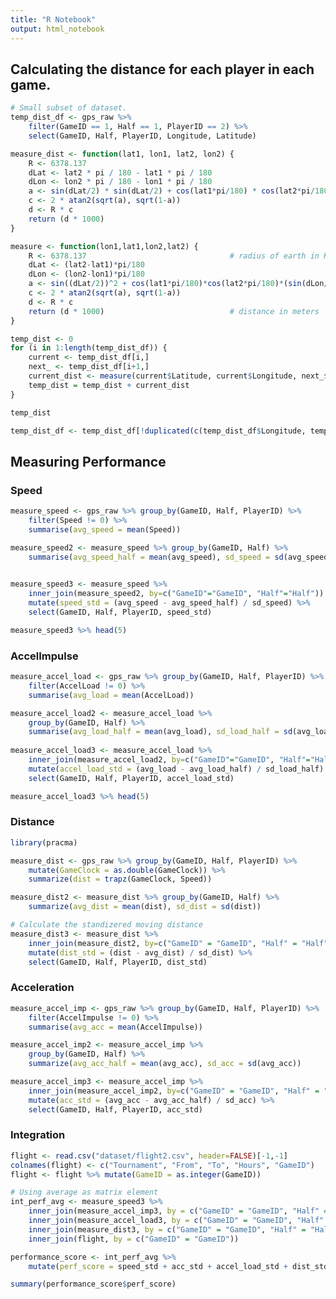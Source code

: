 ```yaml
---
title: "R Notebook"
output: html_notebook
---
```


## Calculating the distance for each player in each game. 

```r
# Small subset of dataset. 
temp_dist_df <- gps_raw %>% 
    filter(GameID == 1, Half == 1, PlayerID == 2) %>% 
    select(GameID, Half, PlayerID, Longitude, Latitude)

measure_dist <- function(lat1, lon1, lat2, lon2) {
    R <- 6378.137
    dLat <- lat2 * pi / 180 - lat1 * pi / 180
    dLon <- lon2 * pi / 180 - lon1 * pi / 180
    a <- sin(dLat/2) * sin(dLat/2) + cos(lat1*pi/180) * cos(lat2*pi/180) * sin(dLon/2) * sin(dLon/2)
    c <- 2 * atan2(sqrt(a), sqrt(1-a))
    d <- R * c
    return (d * 1000)
}

measure <- function(lon1,lat1,lon2,lat2) {
    R <- 6378.137                                # radius of earth in Km
    dLat <- (lat2-lat1)*pi/180
    dLon <- (lon2-lon1)*pi/180
    a <- sin((dLat/2))^2 + cos(lat1*pi/180)*cos(lat2*pi/180)*(sin(dLon/2))^2
    c <- 2 * atan2(sqrt(a), sqrt(1-a))
    d <- R * c
    return (d * 1000)                            # distance in meters
}

temp_dist <- 0
for (i in 1:length(temp_dist_df)) {
    current <- temp_dist_df[i,]
    next_ <- temp_dist_df[i+1,]
    current_dist <- measure(current$Latitude, current$Longitude, next_$Latitude, next_$Longitude)
    temp_dist = temp_dist + current_dist
}

temp_dist
```

```r
temp_dist_df <- temp_dist_df[!duplicated(c(temp_dist_df$Longitude, temp_dist_df$Latitude)),]

```


## Measuring Performance

### Speed

```r
measure_speed <- gps_raw %>% group_by(GameID, Half, PlayerID) %>%
    filter(Speed != 0) %>%
    summarise(avg_speed = mean(Speed))

measure_speed2 <- measure_speed %>% group_by(GameID, Half) %>% 
    summarise(avg_speed_half = mean(avg_speed), sd_speed = sd(avg_speed))
    

measure_speed3 <- measure_speed %>%
    inner_join(measure_speed2, by=c("GameID"="GameID", "Half"="Half")) %>%
    mutate(speed_std = (avg_speed - avg_speed_half) / sd_speed) %>%
    select(GameID, Half, PlayerID, speed_std)

measure_speed3 %>% head(5)
```

### AccelImpulse

```r
measure_accel_load <- gps_raw %>% group_by(GameID, Half, PlayerID) %>%
    filter(AccelLoad != 0) %>%
    summarise(avg_load = mean(AccelLoad))

measure_accel_load2 <- measure_accel_load %>% 
    group_by(GameID, Half) %>% 
    summarise(avg_load_half = mean(avg_load), sd_load_half = sd(avg_load))
    
measure_accel_load3 <- measure_accel_load %>% 
    inner_join(measure_accel_load2, by=c("GameID"="GameID", "Half"="Half")) %>%
    mutate(accel_load_std = (avg_load - avg_load_half) / sd_load_half) %>%
    select(GameID, Half, PlayerID, accel_load_std)

measure_accel_load3 %>% head(5)
```


### Distance

```r
library(pracma)

measure_dist <- gps_raw %>% group_by(GameID, Half, PlayerID) %>% 
    mutate(GameClock = as.double(GameClock)) %>%
    summarize(dist = trapz(GameClock, Speed))

measure_dist2 <- measure_dist %>% group_by(GameID, Half) %>%
    summarize(avg_dist = mean(dist), sd_dist = sd(dist))

# Calculate the standizered moving distance
measure_dist3 <- measure_dist %>%
    inner_join(measure_dist2, by=c("GameID" = "GameID", "Half" = "Half")) %>% 
    mutate(dist_std = (dist - avg_dist) / sd_dist) %>%
    select(GameID, Half, PlayerID, dist_std)
```


### Acceleration

```r
measure_accel_imp <- gps_raw %>% group_by(GameID, Half, PlayerID) %>%
    filter(AccelImpulse != 0) %>%
    summarise(avg_acc = mean(AccelImpulse))

measure_accel_imp2 <- measure_accel_imp %>% 
    group_by(GameID, Half) %>%
    summarize(avg_acc_half = mean(avg_acc), sd_acc = sd(avg_acc))

measure_accel_imp3 <- measure_accel_imp %>%
    inner_join(measure_accel_imp2, by=c("GameID" = "GameID", "Half" = "Half")) %>%
    mutate(acc_std = (avg_acc - avg_acc_half) / sd_acc) %>%
    select(GameID, Half, PlayerID, acc_std)
```


### Integration

```r
flight <- read.csv("dataset/flight2.csv", header=FALSE)[-1,-1]
colnames(flight) <- c("Tournament", "From", "To", "Hours", "GameID")
flight <- flight %>% mutate(GameID = as.integer(GameID))

# Using average as matrix element
int_perf_avg <- measure_speed3 %>%
    inner_join(measure_accel_imp3, by = c("GameID" = "GameID", "Half" = "Half", "PlayerID" = "PlayerID")) %>%
    inner_join(measure_accel_load3, by = c("GameID" = "GameID", "Half" = "Half", "PlayerID" = "PlayerID")) %>%
    inner_join(measure_dist3, by = c("GameID" = "GameID", "Half" = "Half", "PlayerID" = "PlayerID")) %>%
    inner_join(flight, by = c("GameID" = "GameID"))

performance_score <- int_perf_avg %>%
    mutate(perf_score = speed_std + acc_std + accel_load_std + dist_std)

summary(performance_score$perf_score)
```

```r

```



























